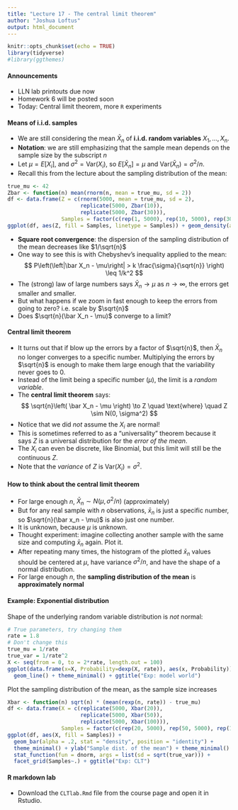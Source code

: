 ```yaml
---
title: "Lecture 17 - The central limit theorem"
author: "Joshua Loftus"
output: html_document
---
```


```r
knitr::opts_chunk$set(echo = TRUE)
library(tidyverse)
#library(ggthemes)
```

#### Announcements

- LLN lab printouts due now
- Homework 6 will be posted soon
- Today: Central limit theorem, more `R` experiments

#### Means of i.i.d. samples

- We are still considering the mean $\bar X_n$ of **i.i.d. random variables** $X_1, \ldots, X_n$.
- **Notation**: we are still emphasizing that the sample mean depends on the sample size by the subscript $n$
- Let $\mu = E[X_i]$, and $\sigma^2 = \text{Var}(X_i)$, so $E[\bar X_n] = \mu$ and $\text{Var}(\bar X_n) = \sigma^2/n$.
- Recall this from the lecture about the sampling distribution of the mean:

```r
true_mu <- 42
Zbar <- function(n) mean(rnorm(n, mean = true_mu, sd = 2))
df <- data.frame(Z = c(rnorm(5000, mean = true_mu, sd = 2),
                       replicate(5000, Zbar(10)),
                       replicate(5000, Zbar(30))),
                 Samples = factor(c(rep(1, 5000), rep(10, 5000), rep(30, 5000))))
ggplot(df, aes(Z, fill = Samples, linetype = Samples)) + geom_density(alpha = .2) + theme_minimal()
```

- **Square root convergence**: the dispersion of the sampling distribution of the mean decreases like $1/\sqrt{n}$
- One way to see this is with Chebyshev's inequality applied to the mean:
$$
P\left(\left|\bar X_n - \mu\right| > k \frac{\sigma}{\sqrt{n}} \right) \leq 1/k^2
$$
- The (strong) law of large numbers says $\bar X_n \to \mu$ as $n \to \infty$, the errors get smaller and smaller.
- But what happens if we zoom in fast enough to keep the errors from going to zero? i.e. scale by $\sqrt{n}$
- Does $\sqrt{n}(\bar X_n - \mu)$ converge to a limit?

#### Central limit theorem

- It turns out that if blow up the errors by a factor of $\sqrt{n}$, then $\bar X_n$ no longer converges to a specific number. Multiplying the errors by $\sqrt{n}$ is enough to make them large enough that the variability never goes to 0.
- Instead of the limit being a specific number ($\mu$), the limit is a *random variable*.
- The **central limit theorem** says:
$$
\sqrt{n}\left( \bar X_n - \mu \right) \to Z \quad \text{where} \quad Z \sim N(0, \sigma^2)
$$
- Notice that we did *not* assume the $X_i$ are normal!
- This is sometimes referred to as a "universality" theorem because it says $Z$ is a universal distribution for the *error of the mean*.
- The $X_i$ can even be discrete, like Binomial, but this limit will still be the continuous $Z$.
- Note that the *variance* of $Z$ is $\text{Var}(X_i) = \sigma^2$.

#### How to think about the central limit theorem

- For large enough $n$, $\bar X_n \sim N(\mu, \sigma^2/n)$ (approximately)
- But for any real sample with $n$ observations, $\bar x_n$ is just a specific number, so $\sqrt{n}(\bar x_n - \mu)$ is also just one number.
- It is unknown, because $\mu$ is unknown.
- Thought experiment: imagine collecting another sample with the same size and computing $\bar x_n$ again. Plot it.
- After repeating many times, the histogram of the plotted $\bar x_n$ values should be centered at $\mu$, have variance $\sigma^2/n$, and have the shape of a normal distribution.
- For large enough $n$, the **sampling distribution of the mean** is **approximately normal**

#### Example: Exponential distribution

Shape of the underlying random variable distribution is *not* normal:

```r
# True parameters, try changing them
rate = 1.8
# Don't change this
true_mu = 1/rate
true_var = 1/rate^2
X <- seq(from = 0, to = 2*rate, length.out = 100)
ggplot(data.frame(x=X, Probability=dexp(X, rate)), aes(x, Probability)) + 
  geom_line() + theme_minimal() + ggtitle("Exp: model world")
```

Plot the sampling distribution of the mean, as the sample size increases

```r
Xbar <- function(n) sqrt(n) * (mean(rexp(n, rate)) - true_mu)
df <- data.frame(X = c(replicate(5000, Xbar(20)),
                       replicate(5000, Xbar(50)),
                       replicate(5000, Xbar(100))),
                 Samples = factor(c(rep(20, 5000), rep(50, 5000), rep(100, 5000))))
ggplot(df, aes(X, fill = Samples)) + 
  geom_bar(alpha = .2, stat = "density", position = "identity") + 
  theme_minimal() + ylab("Sample dist. of the mean") + theme_minimal() +
  stat_function(fun = dnorm, args = list(sd = sqrt(true_var))) +
  facet_grid(Samples~.) + ggtitle("Exp: CLT") 
```



#### R markdown lab

- Download the `CLTlab.Rmd` file from the course page and open it in Rstudio.